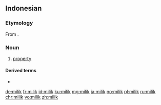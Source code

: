 ==Indonesian==

===Etymology===
From {{etyl|ar|id}} {{l|ar|مِلْك}}.

===Noun===
{{id-noun}}

# [[property]]

====Derived terms====
* {{l|id|memilik}}

[[de:milik]]
[[fr:milik]]
[[id:milik]]
[[ku:milik]]
[[mg:milik]]
[[ja:milik]]
[[no:milik]]
[[pl:milik]]
[[ru:milik]]
[[chr:milik]]
[[vo:milik]]
[[zh:milik]]